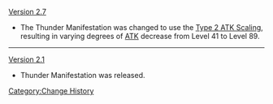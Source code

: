 [[Version 2.7]]
* The Thunder Manifestation was changed to use the [[Level Scaling/Enemy#ATK Level Scaling|Type 2 ATK Scaling]], resulting in varying degrees of [[ATK]] decrease from Level 41 to Level 89.
----
[[Version 2.1]]
* Thunder Manifestation was released.
<noinclude>[[Category:Change History]]</noinclude>